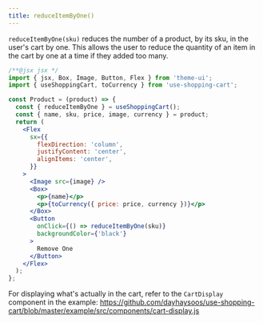 ```yaml
---
title: reduceItemByOne()
---
```


<div>

`reduceItemByOne(sku)` reduces the number of a product, by its sku, in the user's cart by one. This allows the user to reduce the quantity of an item in the cart by one at a time if they added too many.

```jsx
/**@jsx jsx */
import { jsx, Box, Image, Button, Flex } from 'theme-ui';
import { useShoppingCart, toCurrency } from 'use-shopping-cart';

const Product = (product) => {
  const { reduceItemByOne } = useShoppingCart();
  const { name, sku, price, image, currency } = product;
  return (
    <Flex
      sx={{
        flexDirection: 'column',
        justifyContent: 'center',
        alignItems: 'center',
      }}
    >
      <Image src={image} />
      <Box>
        <p>{name}</p>
        <p>{toCurrency({ price: price, currency })}</p>
      </Box>
      <Button
        onClick={() => reduceItemByOne(sku)}
        backgroundColor={'black'}
      >
        Remove One
      </Button>
    </Flex>
  );
};
```

For displaying what's actually in the cart, refer to the `CartDisplay` component in the example:
https://github.com/dayhaysoos/use-shopping-cart/blob/master/example/src/components/cart-display.js

</div>
